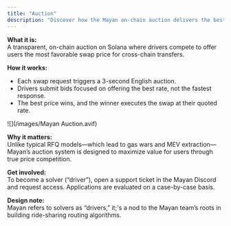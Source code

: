 ```yaml
---
title: "Auction"
description: "Discover how the Mayan on-chain auction delivers the best swap rates for every user."
---
```


**What it is:**\
A transparent, on-chain auction on Solana where drivers compete to offer users the most favorable swap price for cross-chain transfers.

**How it works:**

- Each swap request triggers a 3-second English auction.
- Drivers submit bids focused on offering the best rate, not the fastest response.
- The best price wins, and the winner executes the swap at their quoted rate.

<Frame caption="Mayan Auctions">
  ![](/images/Mayan Auction.avif)
</Frame>

**Why it matters:**\
Unlike typical RFQ models—which lead to gas wars and MEV extraction—Mayan’s auction system is designed to maximize value for users through true price competition.

**Get involved:**\
To become a solver (“driver”), open a support ticket in the Mayan Discord and request access. Applications are evaluated on a case-by-case basis.

**Design note:**\
Mayan refers to solvers as “drivers,” it;'s a nod to the Mayan team’s roots in building ride-sharing routing algorithms.